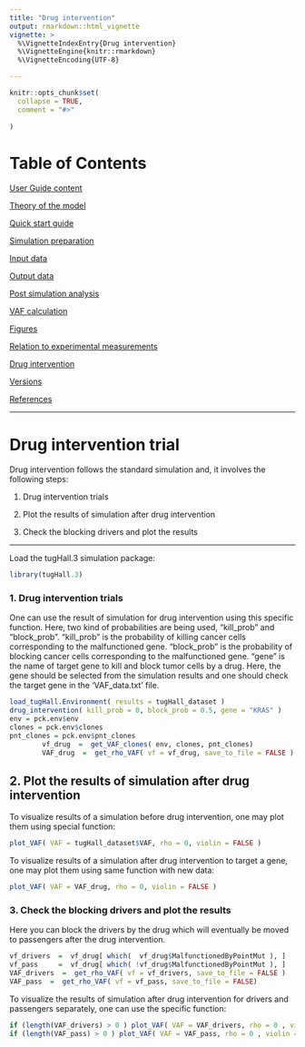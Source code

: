 ```yaml
---
title: "Drug intervention"
output: rmarkdown::html_vignette
vignette: >
  %\VignetteIndexEntry{Drug intervention}
  %\VignetteEngine{knitr::rmarkdown}
  %\VignetteEncoding{UTF-8}

---
```



```r
knitr::opts_chunk$set(
  collapse = TRUE,
  comment = "#>"
  
)
```


# Table of Contents

[User Guide content](A_User_Guide.html)

[Theory of the model](B_Theory.html)

[Quick start guide](C_Quick_start.html)

[Simulation preparation](D_Simulation.html)

[Input data](E_Input.html)

[Output data](F_Output.html)

[Post simulation analysis](G_Analysis.html)

[VAF calculation](H_VAF.html)

[Figures](I_Figures.html)

[Relation to experimental measurements](J_Relation.html)

[Drug intervention](K_Drug_intervention.html)

[Versions](L_Versions.html)

[References](M_References.html)

---

# Drug intervention trial      
        
Drug intervention follows the standard simulation and, it involves the following steps:

1. Drug intervention trials

2. Plot the results of simulation after drug intervention

3. Check the blocking drivers and plot the results


---
Load the tugHall.3 simulation package:

```r
library(tugHall.3)
```
            

### 1. Drug intervention trials

One can use the result of simulation for drug intervention using this specific function. 
Here, two kind of probabilities are being used, "kill_prob" and "block_prob".  "kill_prob" is the probability of killing cancer cells corresponding to the malfunctioned gene. "block_prob" is the probability of blocking cancer cells corresponding to the malfunctioned gene. "gene" is the name of target gene to kill and block tumor cells by a drug. Here, the gene should be selected from the simulation results and one should check the target gene in the 'VAF_data.txt' file.


```r
load_tugHall.Environment( results = tugHall_dataset )
drug_intervention( kill_prob = 0, block_prob = 0.5, gene = "KRAS" )
env = pck.env$env 
clones = pck.env$clones
pnt_clones = pck.env$pnt_clones
        vf_drug  =  get_VAF_clones( env, clones, pnt_clones)
        VAF_drug  =  get_rho_VAF( vf = vf_drug, save_to_file = FALSE )
```



## 2. Plot the results of simulation after drug intervention

To visualize results of a simulation before drug intervention,
one may plot them using special function:

```r
plot_VAF( VAF = tugHall_dataset$VAF, rho = 0, violin = FALSE )
```

To visualize results of a simulation after drug intervention to target a gene, one may plot them using same function with new data:

```r
plot_VAF( VAF = VAF_drug, rho = 0, violin = FALSE )
```


### 3. Check the blocking drivers and plot the results

Here you can block the drivers by the drug which will eventually be moved to passengers after the drug intervention.

```r
vf_drivers  =  vf_drug[ which(  vf_drug$MalfunctionedByPointMut ), ]
vf_pass     =  vf_drug[ which( !vf_drug$MalfunctionedByPointMut ), ]
VAF_drivers  =  get_rho_VAF( vf = vf_drivers, save_to_file = FALSE )
VAF_pass  =  get_rho_VAF( vf = vf_pass, save_to_file = FALSE)
```
        


To visualize the results of simulation after drug intervention for drivers and passengers separately, one can use the specific function:
    
```r
if (length(VAF_drivers) > 0 ) plot_VAF( VAF = VAF_drivers, rho = 0 , violin = FALSE )
if (length(VAF_pass) > 0 ) plot_VAF( VAF = VAF_pass, rho = 0 , violin = FALSE )
```
            
            
            
            

